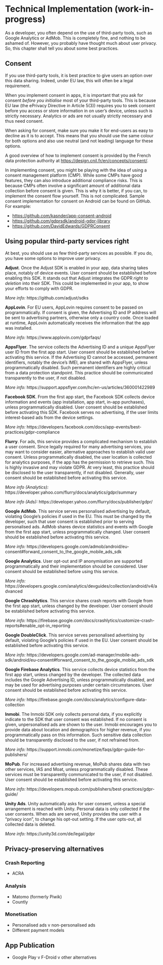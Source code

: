 # Technical Implementation (work-in-progress)

As a developer, you often depend on the use of third-party tools, such as Google Analytics or AdMob. This is completely fine, and nothing to be ashamed of. However, you probably have thought much about user privacy. So, this chapter shall tell you about some best practices.

## Consent

If you use third-party tools, it is best practice to give users an option over this data sharing. Indeed, under EU law, this will often be a legal requirement.

When you implement consent in apps, it is important that you ask for consent *before you initialise* most of your third-party tools. This is because EU law (the ePrivacy Directive in Article 5(3)) requires you to seek consent before you access or store information in on user's device, unless such is strictly necessary. Analytics or ads are not usually strictly necessary and thus need consent.

When asking for consent, make sure you make it for end-users as easy to decline as it is to accept. This means that you should use the same colour for both options and also use neutral (and not leading) language for these options.

A good overview of how to implement consent is provided by the French data protection authority at <https://design.cnil.fr/en/concepts/consent/>.

In implementing consent, you might be playing with the idea of using a consent management platform (CMP). While some CMPs have good features, they can also introduce additional compliance risks. This is because CMPs often involve a significant amount of additional data collection before consent is given. This is why it is better, if you can, to implement the consent flow yourself. This is not complicated. Sample consent implementation for consent on Android can be found on GitHub. For example:

- <https://github.com/kasnder/app-consent-android>
- <https://github.com/gdprsdk/android-gdpr-library>
- <https://github.com/DavidEdwards/GDPRConsent>

##  Using popular third-party services right

At best, you should use as few third-party services as possible. If you do, you have some options to improve user privacy.

**Adjust**. Once the Adjust SDK is enabled in your app, data sharing takes place, notably of device events. User consent should be established before enabling this SDK. It stands out that Adjust integrates the GDPR *right to deletion* into their SDK. This could be implemented in your app, to show your efforts to comply with GDPR.

*More info:* https://github.com/adjust/sdks

**AppLovin**. For EU users, AppLovin requires consent to be passed on programmatically. If consent is given, the Advertising ID and IP address will be sent to advertising partners, otherwise only a country code. Once loaded at runtime, AppLovin automatically receives the information that the app was installed.

*More info:* https://www.applovin.com/gdprfaqs/

**AppsFlyer**. The service collects the Advertising ID and a unique AppsFlyer user ID from the first app start. User consent should be established before activating this service. If the Advertising ID cannot be accessed, permanent identifiers, notably the device’s IMEI, are shared with AppsFlyer, unless programmatically disabled. Such permanent identifiers are highly critical from a data protection standpoint. This practice should be communicated transparently to the user, if not disabled.

*More info:* https://support.appsflyer.com/hc/en-us/articles/360001422989

**Facebook SDK**. From the first app start, the Facebook SDK collects device information and events (app installation, app start, in-app purchases), unless programmatically disabled. User consent should be established before activating this SDK. Facebook serves no advertising, if the user limits interest-based ads from the device settings.

*More info:* https://developers.facebook.com/docs/app-events/best-practices/gdpr-compliance

**Flurry**. For ads, this service provides a complicated mechanism to establish a user consent. Since legally required for many advertising services, you may want to consider easier, alternative approaches to establish valid user consent. Unless programmatically disabled, the user location is collected for analytics purposes, if the app has the permission to retrieve such. This is highly invasive and may violate GDPR. At very least, this practice should be disclosed to the user transparently, if not disabled. Generally, user consent should be established before activating this service.

*More info (Analytics):* https://developer.yahoo.com/flurry/docs/analytics/gdpr/summary

*More info (Ads):* https://developer.yahoo.com/flurry/docs/publisher/gdpr/

**Google AdMob**. This service serves personalised advertising by default, violating Google’s policies if used in the EU. This must be changed by the developer, such that user consent is established prior to serving personalised ads. AdMob shares device statistics and events with Google from the first app start, unless programmatically changed. User consent should be established before activating this service.

*More info:* https://developers.google.com/admob/android/eu-consent#forward_consent_to_the_google_mobile_ads_sdk

**Google Analytics**. User opt-out and IP anonymisation are supported programmatically and their implementation should be considered. User consent should be established before using this service.

*More info:* https://developers.google.com/analytics/devguides/collection/android/v4/advanced

**Google Chrashlytics**. This service shares crash reports with Google from the first app start, unless changed by the developer. User consent should be established before activating this service.

*More info:* https://firebase.google.com/docs/crashlytics/customize-crash-reports#enable_opt-in_reporting

**Google DoubleClick**. This service serves personalised advertising by default, violating Google’s policies if used in the EU. User consent should be established before activating this service.

*More info:* https://developers.google.com/ad-manager/mobile-ads-sdk/android/eu-consent#forward_consent_to_the_google_mobile_ads_sdk

**Google Firebase Analytics**. This service collects device statistics from the first app start, unless changed by the developer. The collected data includes the Google Advertising ID, unless programmatically disabled, and may be used for advertising purposes under certain circumstances. User consent should be established before activating this service.

*More info:* https://firebase.google.com/docs/analytics/configure-data-collection

**Inmobi**. The Inmobi SDK only collects personal data, if you explicitly indicate to the SDK that user consent was established. If no consent is given, unpersonalised ads are shown to the user. Inmobi encourages you to provide data about location and demographics for higher revenue, if you programmatically pass on this information. Such sensitive data collection should be transparently disclosed to the user, if not refrained from.

*More info:* https://support.inmobi.com/monetize/faqs/gdpr-guide-for-publishers/

**MoPub**. For increased advertising revenue, MoPub shares data with two other services, IAS and Moat, unless programmatically disabled. These services must be transparently communicated to the user, if not disabled. User consent should be established before activating this service.

*More info:* https://developers.mopub.com/publishers/best-practices/gdpr-guide/

**Unity Ads**. Unity automatically asks for user consent, unless a special arrangement is reached with Unity. Personal data is only collected if the user consents. When ads are served, Unity provides the user with a “privacy icon”, to change his opt-out setting. If the user opts-out, all collected data is deleted.

*More info:* https://unity3d.com/de/legal/gdpr

## Privacy-preserving alternatives

### Crash Reporting

- ACRA

### Analysis

- Matomo (formerly Piwik)
- Countly

### Monetisation

- Personalised ads v non-personalised ads
- Different payment models

## App Publication

- Google Play v F-Droid v other alternatives
